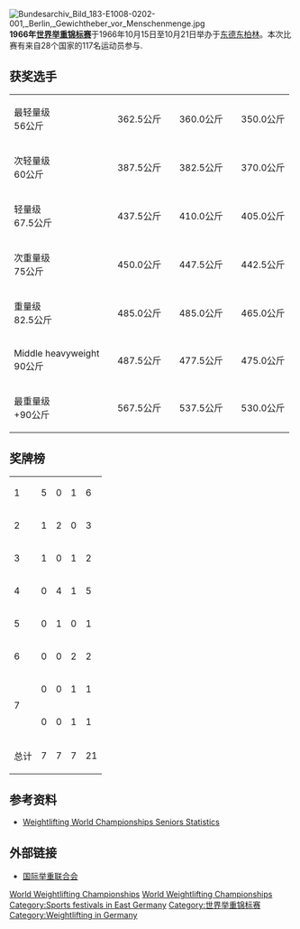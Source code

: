 [[File:Bundesarchiv_Bild_183-E1008-0202-001,_Berlin,_Gewichtheber_vor_Menschenmenge.jpg|thumb]]
'''1966年[[世界举重锦标赛|世界举重锦标赛]]'''于1966年10月15日至10月21日举办于[[东德|东德]][[东柏林|东柏林]]。本次比赛有来自28个国家的117名运动员参与.

==获奖选手==
{| {{MedalistTable|type=项目|columns=2|width=250}}
|-
|最轻量级<br />56公斤
|{{flagmedalist|[[Aleksey_Vakhonin|Aleksey Vakhonin]]|URS|1955}}||362.5公斤
|{{flagmedalist|[[弗尔迪·伊姆赖|弗尔迪·伊姆赖]]|HUN}}||360.0公斤
|{{flagmedalist|[[Mohammad_Nassiri|Mohammad Nassiri]]|IRI|1964}}||350.0公斤
|-
|次轻量级<br />60公斤
|{{flagmedalist|[[Yoshinobu_Miyake|Yoshinobu Miyake]]|JPN}}||387.5公斤
|{{flagmedalist|[[米奇斯瓦夫·诺瓦克|米奇斯瓦夫·诺瓦克]]|POL}}||382.5公斤
|{{flagmedalist|[[三宅义行|三宅义行]]|JPN}}||370.0公斤
|-
|轻量级<br />67.5公斤
|{{flagmedalist|[[Yevgeny_Katsura|Yevgeny Katsura]]|URS|1955}}||437.5公斤
|{{flagmedalist|[[马里安·杰林斯基|马里安·杰林斯基]]|POL}}||410.0公斤
|{{flagmedalist|[[Parviz_Jalayer|Parviz Jalayer]]|IRI|1964}}||405.0公斤
|-
|次重量级<br />75公斤
|{{flagmedalist|[[Viktor_Kurentsov|Viktor Kurentsov]]|URS|1955}}||450.0公斤
|{{flagmedalist|[[瓦尔德马·巴沙诺夫斯基|瓦尔德马·巴沙诺夫斯基]]|POL}}||447.5公斤
|{{flagmedalist|[[Werner_Dittrich|Werner Dittrich]]|GDR}}||442.5公斤
|-
|重量级<br />82.5公斤
|{{flagmedalist|[[Vladimir_Belyayev_(weightlifter)|Vladimir Belyayev]]|URS|1955}}||485.0公斤
|{{flagmedalist|[[Győző_Veres|Győző Veres]]|HUN}}||485.0公斤
|{{flagmedalist|[[Hans_Zdražila|Hans Zdražila]]|TCH}}||465.0公斤
|-
|Middle heavyweight<br />90公斤
|{{flagmedalist|[[托特·盖佐|托特·盖佐]]|HUN}}||487.5公斤
|{{flagmedalist|[[伊雷纽什·帕林斯基|伊雷纽什·帕林斯基]]|POL}}||477.5公斤
|{{flagmedalist|[[马雷克·戈翁布|马雷克·戈翁布]]|POL}}||475.0公斤
|-
|最重量级<br />+90公斤
|{{flagmedalist|[[Leonid_Zhabotinsky|Leonid Zhabotinsky]]|URS|1955}}||567.5公斤
|{{flagmedalist|[[Bob_Bednarski|Bob Bednarski]]|USA}}||537.5公斤
|{{flagmedalist|[[Stanislav_Batishev|Stanislav Batishev]]|URS|1955}}||530.0公斤
|}

==奖牌榜==

{| {{RankedMedalTable|nation-width=200px}}
|-
| 1 ||align=left|{{flagcountry|URS|1955}} || 5 || 0 || 1 || 6
|-
| 2 ||align=left|{{HUN}} || 1 || 2 || 0 || 3
|-
| 3 ||align=left|{{JPN}} || 1 || 0 || 1 || 2
|-
| 4 ||align=left|{{POL}} || 0 || 4 || 1 || 5
|-
| 5 ||align=left|{{USA}} || 0 || 1 || 0 || 1
|-
| 6 ||align=left|{{flagcountry|IRI|1964}} || 0 || 0 || 2 || 2
|-
| rowspan=2|7 ||align=left|{{TCH}} || 0 || 0 || 1 || 1
|-
| align=left|{{GDR}} || 0 || 0 || 1 || 1
|-
!colspan=2| 总计 !! 7 !! 7 !! 7 !! 21  
|}

==参考资料==
*[http://www.iwf.net/doc/statistics/WORLD_CHAMP_SENIOR_001_146.PDF Weightlifting World Championships Seniors Statistics]{{Wayback|url=http://www.iwf.net/doc/statistics/WORLD_CHAMP_SENIOR_001_146.PDF |date=20110527172617 }}

==外部链接==
*[http://www.iwf.net/ 国际举重联合会]{{Wayback|url=http://www.iwf.net/ |date=20101229124401 }}

{{World Weightlifting Championships}}

[[Category:1966年举重|World Weightlifting Championships]]
[[Category:1966年东德|World Weightlifting Championships]]
[[Category:Sports_festivals_in_East_Germany|Category:Sports festivals in East Germany]]
[[Category:世界举重锦标赛|Category:世界举重锦标赛]]
[[Category:Weightlifting_in_Germany|Category:Weightlifting in Germany]]